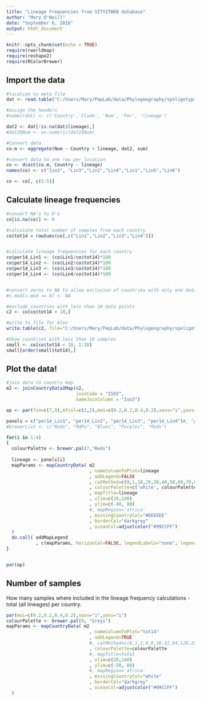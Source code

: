 ```yaml
---
title: "Lineage Frequencies from SITVITWEB database"
author: "Mary O'Neill"
date: "September 6, 2016"
output: html_document
---
```


```r
knitr::opts_chunk$set(echo = TRUE)
require(rworldmap)
require(reshape2)
require(RColorBrewer)
```

## Import the data

```r
#location to meta file
dat <- read.table("C:/Users/Mary/PepLab/data/Phylogeography/spoligotyping/161130_country_spoligo_lineage_v2_ambCorrected.txt", header=T, sep='\t', na.strings="NA")

#assign the headers
#names(dat) <- c('Country','Clade', 'Num', 'Per', 'lineage')

dat2 <- dat[!is.na(dat$lineage),]
#dat2$Num <- as.numeric(dat2$Num)

#Convert data 
co.m <- aggregate(Num ~ Country + lineage, dat2, sum)

#convert data to one row per location
co <- dcast(co.m, Country ~ lineage)
names(co) <- c("Iso3", "Lin3","Lin2","Lin4","Lin1","Lin5","Lin6")

co <- co[, c(1:5)]

```


## Calculate lineage frequencies

```r
#convert NA's to 0's
co[is.na(co)] <- 0

#calculate total number of samples from each country
co$tot14 = rowSums(co[,c("Lin1","Lin2","Lin3","Lin4")])


#calculate lineage frequencies for each country
co$per14_Lin1 <- (co$Lin1/co$tot14)*100
co$per14_Lin2 <- (co$Lin2/co$tot14)*100
co$per14_Lin3 <- (co$Lin3/co$tot14)*100
co$per14_Lin4 <- (co$Lin4/co$tot14)*100


#convert zeros to NA to allow exclusion of countries with only one data point
#c.mod[c.mod == 0] <- NA

#exclude countries with less than 10 data points
c2 <- co[co$tot14 > 10,]

#write to file for Alex
write.table(c2, file="C:/Users/Mary/PepLab/data/Phylogeography/spoligotyping/161130_sitvitweb_linFreq.txt", append=FALSE, quote=FALSE, sep="\t", eol="\n", na="na", row.names=FALSE, col.names=TRUE, qmethod="double")

#Show countries with less than 10 samples
small <- co[co$tot14 < 10, 1:10]
small[order(small$tot14),]
```


## Plot the data!

```r

#join data to country map
m2 <- joinCountryData2Map(c2,
                          joinCode = "ISO3",
                          nameJoinColumn = "Iso3")

op <- par(fin=c(7,9),mfcol=c(2,2),mai=c(0.2,0.2,0.4,0.2),xaxs="i",yaxs="i")

panels = c("per14_Lin1", "per14_Lin2", "per14_Lin3", "per14_Lin4")#, "perLin5", "perLin6", "perLin7")
#brewerList <- c("Reds", "RdPu", "Blues", "Purples", "Reds")

for(i in 1:4)
{
  colourPalette <- brewer.pal(7,"Reds")
  
  lineage <- panels[i]
  mapParams <- mapCountryData( m2
                               , nameColumnToPlot=lineage
                               , addLegend=FALSE
                               , catMethod=c(0,1,10,20,30,40,50,60,70,80,90,100)
                               , colourPalette=c('white', colourPalette)
                               , mapTitle=lineage
                               , xlim=c(20,140)
                               , ylim=c(-40, 80)
                               #, mapRegion='africa'
                               , missingCountryCol="#EEEEEE"
                               , borderCol="darkgrey"
                               , oceanCol=adjustcolor("#99CCFF")
  )
  do.call( addMapLegend
           , c(mapParams, horizontal=FALSE, legendLabels="none", legendWidth=0.7))
}


par(op)

```

## Number of samples

How many samples where included in the lineage frequency calculations - total (all lineages) per country.

```r
par(mai=c(0.2,0.2,0.4,0.2),xaxs="i",yaxs="i")
colourPalette <- brewer.pal(9, "Greys")
mapParams <- mapCountryData( m2
                               , nameColumnToPlot="tot14"
                               , addLegend=TRUE
                               #, catMethod=c(0,1,2,4,8,16,32,64,128,256,512,1024,2048)
                               , colourPalette=colourPalette
                               #, mapTitle=total
                               , xlim=c(20,140)
                               , ylim=c(-50, 80)
                               #, mapRegion='africa'
                               , missingCountryCol="white"
                               , borderCol="darkgrey"
                               , oceanCol=adjustcolor("#99CCFF")
  )

```

